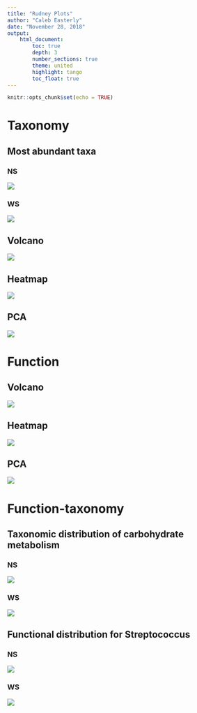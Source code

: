 ```yaml
---
title: "Rudney Plots"
author: "Caleb Easterly"
date: "November 28, 2018"
output:
    html_document:
        toc: true
        depth: 3
        number_sections: true
        theme: united
        highlight: tango
        toc_float: true
---
```


```r
knitr::opts_chunk$set(echo = TRUE)
```

# Taxonomy

## Most abundant taxa

### NS
![](mqome_outputs/plots/tax_bar_ns.png)


### WS
![](mqome_outputs/plots/tax_bar_ws.png)

## Volcano

![](mqome_outputs/plots/tax_volcano.png)

## Heatmap

![](mqome_outputs/plots/tax_heatmap.png)

## PCA

![](mqome_outputs/plots/tax_pca.png)

# Function

## Volcano

![](mqome_outputs/plots/func_volcano.png)

## Heatmap

![](mqome_outputs/plots/func_heatmap.png)

## PCA

![](mqome_outputs/plots/func_pca.png)


# Function-taxonomy

## Taxonomic distribution of carbohydrate metabolism

### NS

![](mqome_outputs/plots/tf_carbo_ns.png)

### WS

![](mqome_outputs/plots/tf_carbo_ws.png)

## Functional distribution for Streptococcus

### NS

![](mqome_outputs/plots/tf_strep_ns.png)

### WS

![](mqome_outputs/plots/tf_strep_ws.png)
